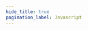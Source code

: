 ```yaml
---
hide_title: true
pagination_label: Javascript
---
```



<FeatureIcon src={javascript} alt="Javascript" title="Javascript" />
<LinkList
  srcList={[
    {
      title: "Built-in Objects",
      link: "/docs/front-end/javascript/built-in-objects",
      src: javascript,
      alt: "Built-in Objects",
    },
    {
      title: "Solution",
      link: "/docs/front-end/javascript/solution",
      src: javascript,
      alt: "Solution",
    },
  ]}
/>
